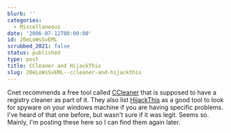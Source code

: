 ```yaml
---
blurb: ''
categories:
  - Miscellaneous
date: '2006-07-12T00:00:00'
id: 20eLoWsSvEML
scrubbed_2021: false
status: published
type: post
title: CCleaner and HijackThis
slug: 20eLoWsSvEML--ccleaner-and-hijackthis
---
```


Cnet recommends a free tool called [CCleaner](http://www.download.com/CCleaner/3000-2144_4-10315544.html?tag=img) that is supposed to have a registry cleaner as part of it. They also list [HijackThis](http://www.download.com/HijackThis/3000-8022_4-10227353.html?tag=img) as a good tool to look for spyware on your windows machine if you are having specific problems. I've heard of that one before, but wasn't sure if it was legit. Seems so. Mainly, I'm posting these here so I can find them again later.
